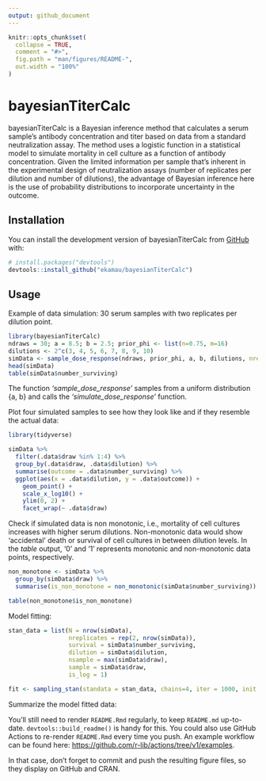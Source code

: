 ```yaml
---
output: github_document
---
```


<!-- README.md is generated from README.Rmd. Please edit that file -->

```r
knitr::opts_chunk$set(
  collapse = TRUE,
  comment = "#>",
  fig.path = "man/figures/README-",
  out.width = "100%"
)
```

# bayesianTiterCalc

<!-- badges: start -->
<!-- badges: end -->

bayesianTiterCalc is a Bayesian inference method that calculates a serum sample's antibody concentration and titer based on data from a standard neutralization assay. The method uses a logistic function in a statistical model to simulate mortality in cell culture as a function of antibody concentration. Given the limited information per sample that's inherent in the experimental design of neutralization assays (number of replicates per dilution and number of dilutions), the advantage of Bayesian inference here is the use of probability distributions to incorporate uncertainty in the outcome. 


## Installation

You can install the development version of bayesianTiterCalc from [GitHub](https://github.com/) with:

``` r
# install.packages("devtools")
devtools::install_github("ekamau/bayesianTiterCalc")
```

## Usage

Example of data simulation: 30 serum samples with two replicates per dilution point.

```r
library(bayesianTiterCalc)
ndraws = 30; a = 8.5; b = 2.5; prior_phi <- list(n=0.75, m=16)
dilutions <- 2^c(3, 4, 5, 6, 7, 8, 9, 10)
simData <- sample_dose_response(ndraws, prior_phi, a, b, dilutions, nreplicates_per_dilution=2)
head(simData)
table(simData$number_surviving)

```

The function *'sample_dose_response'* samples from a uniform distribution \{a, b\} and calls the *'simulate_dose_response'* function.

Plot four simulated samples to see how they look like and if they resemble the actual data:

```r
library(tidyverse)

simData %>%
  filter(.data$draw %in% 1:4) %>%
  group_by(.data$draw, .data$dilution) %>%
  summarise(outcome = .data$number_surviving) %>%
  ggplot(aes(x = .data$dilution, y = .data$outcome)) +
    geom_point() +
    scale_x_log10() +
    ylim(0, 2) +
    facet_wrap(~ .data$draw)

```

Check if simulated data is non monotonic, i.e., mortality of cell cultures increases with higher serum dilutions. Non-monotonic data would show 'accidental' death or survival of cell cultures in between dilution levels. In the *table* output, '0' and '1' represents monotonic and non-monotonic data points, respectively.

```r
non_monotone <- simData %>%
  group_by(simData$draw) %>%
  summarise(is_non_monotone = non_monotonic(simData$number_surviving))

table(non_monotone$is_non_monotone)

```

Model fitting:

```r
stan_data = list(N = nrow(simData),
                 nreplicates = rep(2, nrow(simData)),
                 survival = simData$number_surviving,
                 dilution = simData$dilution,
                 nsample = max(simData$draw),
                 sample = simData$draw,
                 is_log = 1)

fit <- sampling_stan(standata = stan_data, chains=4, iter = 1000, init = 'random')

```
Summarize the model fitted data:

You'll still need to render `README.Rmd` regularly, to keep `README.md` up-to-date. `devtools::build_readme()` is handy for this. You could also use GitHub Actions to re-render `README.Rmd` every time you push. An example workflow can be found here: <https://github.com/r-lib/actions/tree/v1/examples>.

In that case, don't forget to commit and push the resulting figure files, so they display on GitHub and CRAN.
